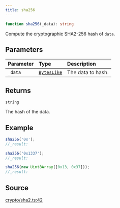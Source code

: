 ```yaml
---
title: sha256
---
```


```ts
function sha256(_data): string
```

Compute the cryptographic SHA2-256 hash of `data`.

## Parameters

| Parameter | Type | Description |
| :------ | :------ | :------ |
| `_data` | [`BytesLike`](/content/type-aliases/BytesLike) | The data to hash. |

## Returns

`string`

The hash of the data.

## Example

```ts
sha256('0x');
//_result:

sha256('0x1337');
//_result:

sha256(new Uint8Array([0x13, 0x37]));
//_result:
```

## Source

[crypto/sha2.ts:42](https://github.com/dominant-strategies/quais.js/blob/751386e3ad6372322a3c76548f56b903bfed1896/src/crypto/sha2.ts#L42)

